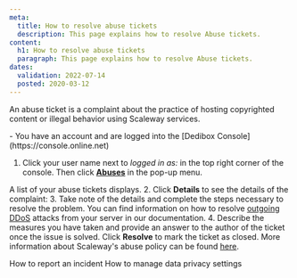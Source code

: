 ```yaml
---
meta:
  title: How to resolve abuse tickets
  description: This page explains how to resolve Abuse tickets.
content:
  h1: How to resolve abuse tickets
  paragraph: This page explains how to resolve Abuse tickets.
dates:
  validation: 2022-07-14
  posted: 2020-03-12
---
```


An abuse ticket is a complaint about the practice of hosting copyrighted content or illegal behavior using Scaleway services.

<Message type="requirement">
  - You have an account and are logged into the [Dedibox Console](https://console.online.net) 
</Message>

1. Click your user name next to _logged in as:_ in the top right corner of the console. Then click **[Abuses](https://console-sudo.infra.online.net/en/account/abuses/list)** in the pop-up menu.
  <Lightbox src="scaleway-dedibox-console-abuses-menu.webp" width="300" alt="" />

  A list of your abuse tickets displays.
2. Click **Details** to see the details of the complaint:
  <Lightbox src="scaleway-dedibox-console-abuses-list.webp" width="800" alt="" />
3. Take note of the details and complete the steps necessary to resolve the problem. You can find information on  how to resolve [outgoing DDoS](/compute/instances/reference-content/preventing-outgoing-ddos/) attacks from your server in our documentation.
4. Describe the measures you have taken and provide an answer to the author of the ticket once the issue is solved. Click **Resolve** to mark the ticket as closed.
<Message type="note">
More information about Scaleway's abuse policy can be found [here](https://www.scaleway.com/en/abuse-notice/).
</Message>


<Navigation title="See Also">
  <PreviousButton to="/dedibox-console/my-account/how-to/report-incident">How to report an incident</PreviousButton>
  <NextButton to="/dedibox-console/my-account/how-to/manage-data-settings/">How to manage data privacy settings</NextButton>
</Navigation>